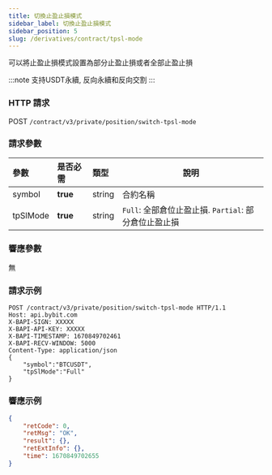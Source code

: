 ```yaml
---
title: 切換止盈止損模式
sidebar_label: 切換止盈止損模式
sidebar_position: 5
slug: /derivatives/contract/tpsl-mode
---
```


可以將止盈止損模式設置為部分止盈止損或者全部止盈止損

:::note
支持USDT永續, 反向永續和反向交割
:::

### HTTP 請求
POST `/contract/v3/private/position/switch-tpsl-mode`

### 請求參數
| 參數 | 是否必需 | 類型 | 說明|
|:----- |:-------|:-----|------ |
|symbol |**true** |string |合約名稱 |
|tpSlMode |**true** |string |`Full`: 全部倉位止盈止損. `Partial`: 部分倉位止盈止損 |

### 響應參數
無

### 請求示例

```http
POST /contract/v3/private/position/switch-tpsl-mode HTTP/1.1
Host: api.bybit.com
X-BAPI-SIGN: XXXXX
X-BAPI-API-KEY: XXXXX
X-BAPI-TIMESTAMP: 1670849702461
X-BAPI-RECV-WINDOW: 5000
Content-Type: application/json
{
    "symbol":"BTCUSDT",
    "tpSlMode":"Full"
}
```

### 響應示例

```json
{
    "retCode": 0,
    "retMsg": "OK",
    "result": {},
    "retExtInfo": {},
    "time": 1670849702655
}
```